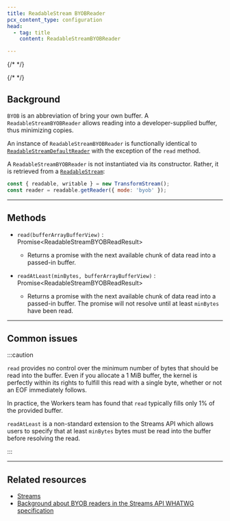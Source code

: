 ```yaml
---
title: ReadableStream BYOBReader
pcx_content_type: configuration
head:
  - tag: title
    content: ReadableStreamBYOBReader

---
```


{/* <!-- The space in the title was introduced to create a pleasing line-break in the title in the sidebar. --> */}

{/* <!-- TODO: See EW-2105. Should we document this if it isn’t effectively using buffer space? --> */}

## Background

`BYOB` is an abbreviation of bring your own buffer. A `ReadableStreamBYOBReader` allows reading into a developer-supplied buffer, thus minimizing copies.

An instance of `ReadableStreamBYOBReader` is functionally identical to [`ReadableStreamDefaultReader`](/workers/runtime-apis/streams/readablestreamdefaultreader/) with the exception of the `read` method.

A `ReadableStreamBYOBReader` is not instantiated via its constructor. Rather, it is retrieved from a [`ReadableStream`](/workers/runtime-apis/streams/readablestream/):

```js
const { readable, writable } = new TransformStream();
const reader = readable.getReader({ mode: 'byob' });
```

***

## Methods



* <code>read(bufferArrayBufferView)</code> : Promise\<ReadableStreamBYOBReadResult>

  * Returns a promise with the next available chunk of data read into a passed-in buffer.

* <code>readAtLeast(minBytes, bufferArrayBufferView)</code> : Promise\<ReadableStreamBYOBReadResult>

  * Returns a promise with the next available chunk of data read into a passed-in buffer. The promise will not resolve until at least `minBytes` have been read.



***

## Common issues

:::caution


`read` provides no control over the minimum number of bytes that should be read into the buffer. Even if you allocate a 1 MiB buffer, the kernel is perfectly within its rights to fulfill this read with a single byte, whether or not an EOF immediately follows.

In practice, the Workers team has found that `read` typically fills only 1% of the provided buffer.

`readAtLeast` is a non-standard extension to the Streams API which allows users to specify that at least `minBytes` bytes must be read into the buffer before resolving the read.


:::

***

## Related resources

* [Streams](/workers/runtime-apis/streams/)
* [Background about BYOB readers in the Streams API WHATWG specification](https://streams.spec.whatwg.org/#byob-readers)
